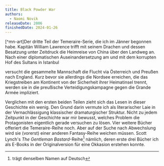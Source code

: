 ```yaml
---
title: Black Powder War
authors:
  - Naomi Novik
releaseDate: 2006
finishedDate: 2024-01-26
---
```



<BookHeading frontmatter={frontmatter} />

[^mn-art]Der dritte Teil der Temeraire-Serie, die ich im Jänner begonnen habe. Kapitän William Lawrence trifft mit seinem
Drachen und dessen Besatzung unter Zeitdruck die Heimreise von China über den
Landweg an. Nach einer diplomatischen Auseinandersetzung am und mit dem
korrupten Hof des Sultans in Istanbul

versucht die gesammelte Mannschaft die Flucht via Österreich und Preußen nach
England. Kurz bevor sie allerdings die Nordsee erreichen, die das Kriegstreiben
am Kontinent von der Sicherheit ihrer Heimatinsel trennt, werden sie in die
preußische Verteidigungskampagne gegen die Grande Armée impliziert.

Verglichen mit den ersten beiden Teilen zieht sich das Lesen in dieser
Geschichte ein wenig. Den Grund darin vermute ich als literarischer Laie in der
Vernachlässigung klassischer dramaturgischer Struktur. Nicht zu jedem Zeitpunkt
in der Geschichte war mir bewusst, welches Problem die Protagonisten eigentlich
gerade versuchen zu lösen. Vier weitere Bücher offeriert die Temeraire-Reihe
noch. Aber auf der Suche nach Abwechslung wird sie (vorerst) einer anderen
Fantasy-Reihe weichen müssen. Scott Lynch's _The Gentleman
Bastard_-Reihe[^one] nämlich, deren erste drei Bücher ich als E-Books in der Originalversion für eine Okkasion erstehen konnte.

[^art]: <img src="/img/black-powder-war-fanart.png" /> Drachen über Istanbul, Bildrechte: <a rel="nofollow noopener" href="https://www.deviantart.com/atomicola/gallery"> atomicola </a>

[^one]: trägt denselben Namen auf Deutsch
